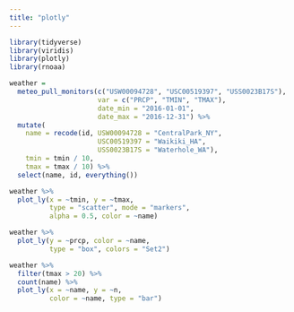```yaml
---
title: "plotly"
---
```


```r
library(tidyverse)
library(viridis)
library(plotly)
library(rnoaa)

weather = 
  meteo_pull_monitors(c("USW00094728", "USC00519397", "USS0023B17S"),
                      var = c("PRCP", "TMIN", "TMAX"), 
                      date_min = "2016-01-01",
                      date_max = "2016-12-31") %>%
  mutate(
    name = recode(id, USW00094728 = "CentralPark_NY", 
                      USC00519397 = "Waikiki_HA",
                      USS0023B17S = "Waterhole_WA"),
    tmin = tmin / 10,
    tmax = tmax / 10) %>%
  select(name, id, everything())

```

```r
weather %>%
  plot_ly(x = ~tmin, y = ~tmax, 
          type = "scatter", mode = "markers", 
          alpha = 0.5, color = ~name)
```

```r
weather %>%
  plot_ly(y = ~prcp, color = ~name, 
          type = "box", colors = "Set2")
```

```r
weather %>%
  filter(tmax > 20) %>%
  count(name) %>% 
  plot_ly(x = ~name, y = ~n, 
          color = ~name, type = "bar")
```

